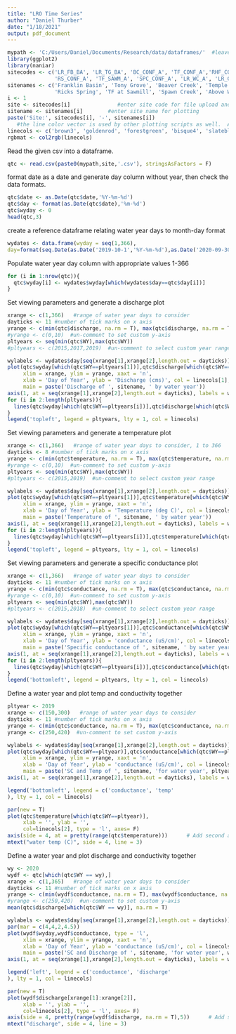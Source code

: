 ```yaml
---
title: "LRO Time Series"
author: "Daniel Thurber"
date: "1/18/2021"
output: pdf_document
---
```


```r
mypath <- 'C:/Users/Daniel/Documents/Research/data/dataframes/'  #leave this as directory
library(ggplot2)
library(naniar)
sitecodes <- c('LR_FB_BA', 'LR_TG_BA', 'BC_CONF_A', 'TF_CONF_A','RHF_CONF_A',
               'RS_CONF_A', 'TF_SAWM_A', 'SPC_CONF_A', 'LR_WC_A', 'LR_GCB_A')
sitenames <- c('Franklin Basin', 'Tony Grove', 'Beaver Creek', 'Temple Fork', 'Right Hand Fork',
               'Ricks Spring', 'TF at Sawmill', 'Spawn Creek', 'Above Wood Camp', 'Guinavah Campground')
i <- 1
site <- sitecodes[i]               #enter site code for file upload and export
sitename <- sitenames[i]        #enter site name for plotting
paste('Site:', sitecodes[i], '-', sitenames[i])
   #the line color vector is used by other plotting scripts as well.  Attempt to keep it consistent
linecols <- c('brown3', 'goldenrod', 'forestgreen', 'bisque4', 'slateblue', 'sienna3', 'aquamarine3', 'magenta4')
rgbmat <- col2rgb(linecols)
```

Read the given csv into a dataframe.
```r
qtc <- read.csv(paste0(mypath,site,'.csv'), stringsAsFactors = F)
```


format date as a date and generate day column without year, then check the data formats. 
```r

qtc$date <- as.Date(qtc$date,'%Y-%m-%d')
qtc$day <- format(as.Date(qtc$date),'%m-%d')
qtc$wyday <- 0
head(qtc,3)
```

create a reference dataframe relating water year days to month-day format
```r
wydates <- data.frame(wyday = seq(1,366),
day=format(seq.Date(as.Date('2019-10-1','%Y-%m-%d'),as.Date('2020-09-30','%Y-%m-%d'),1),'%m-%d'))
```


Populate water year day column with appropriate values 1-366
```r
for (i in 1:nrow(qtc)){
  qtc$wyday[i] <- wydates$wyday[which(wydates$day==qtc$day[i])]
}
```

Set viewing parameters and generate a discharge plot

```r
xrange <- c(1,366)   #range of water year days to consider
dayticks <- 11 #number of tick marks on x axis
yrange <- c(min(qtc$discharge, na.rm = T), max(qtc$discharge, na.rm = T))
#yrange <- c(0,10)  #un-comment to set custom y-axis
pltyears <- seq(min(qtc$WY),max(qtc$WY))
#pltyears <- c(2015,2017,2019)  #un-comment to select custom year range

wylabels <- wydates$day[seq(xrange[1],xrange[2],length.out = dayticks)]
plot(qtc$wyday[which(qtc$WY==pltyears[1])],qtc$discharge[which(qtc$WY==pltyears[1])], type = 'l', 
     xlim = xrange, ylim = yrange, xaxt = 'n',
     xlab = 'Day of Year', ylab = 'Discharge (cms)', col = linecols[1],
     main = paste('Discharge of ', sitename, ' by water year'))
axis(1, at = seq(xrange[1],xrange[2],length.out = dayticks), labels = wylabels)
for (i in 2:length(pltyears)){
  lines(qtc$wyday[which(qtc$WY==pltyears[i])],qtc$discharge[which(qtc$WY==pltyears[i])],col = linecols[i])
}
legend('topleft', legend = pltyears, lty = 1, col = linecols)
```

Set viewing parameters and generate a temperature plot

```r
xrange <- c(1,366)   #range of water year days to consider, 1 to 366
dayticks <- 8 #number of tick marks on x axis
yrange <- c(min(qtc$temperature, na.rm = T), max(qtc$temperature, na.rm = T))
#yrange <- c(0,10)  #un-comment to set custom y-axis
pltyears <- seq(min(qtc$WY),max(qtc$WY))
#pltyears <- c(2015,2019)  #un-comment to select custom year range

wylabels <- wydates$day[seq(xrange[1],xrange[2],length.out = dayticks)]
plot(qtc$wyday[which(qtc$WY==pltyears[1])],qtc$temperature[which(qtc$WY==pltyears[1])], type = 'l', 
     xlim = xrange, ylim = yrange, xaxt = 'n',
     xlab = 'Day of Year', ylab = 'Temperature (deg C)', col = linecols[1],
     main = paste('Temperature of ', sitename, ' by water year'))
axis(1, at = seq(xrange[1],xrange[2],length.out = dayticks), labels = wylabels)
for (i in 2:length(pltyears)){
  lines(qtc$wyday[which(qtc$WY==pltyears[i])],qtc$temperature[which(qtc$WY==pltyears[i])],col = linecols[i])
}
legend('topleft', legend = pltyears, lty = 1, col = linecols)
```


Set viewing parameters and generate a specific conductance plot

```r
xrange <- c(1,366)   #range of water year days to consider
dayticks <- 11 #number of tick marks on x axis
yrange <- c(min(qtc$conductance, na.rm = T), max(qtc$conductance, na.rm = T))
#yrange <- c(0,10)  #un-comment to set custom y-axis
pltyears <- seq(min(qtc$WY),max(qtc$WY))
#pltyears <- c(2015,2018)  #un-comment to select custom year range

wylabels <- wydates$day[seq(xrange[1],xrange[2],length.out = dayticks)]
plot(qtc$wyday[which(qtc$WY==pltyears[1])],qtc$conductance[which(qtc$WY==pltyears[1])], type = 'l', 
     xlim = xrange, ylim = yrange, xaxt = 'n',
     xlab = 'Day of Year', ylab = 'conductance (uS/cm)', col = linecols[1],
     main = paste('Specific conductance of ', sitename, ' by water year'))
axis(1, at = seq(xrange[1],xrange[2],length.out = dayticks), labels = wylabels)
for (i in 2:length(pltyears)){
  lines(qtc$wyday[which(qtc$WY==pltyears[i])],qtc$conductance[which(qtc$WY==pltyears[i])],col = linecols[i])
}
legend('bottomleft', legend = pltyears, lty = 1, col = linecols)
```

Define a water year and plot temp and conductivity together
```r
pltyear <- 2019
xrange <- c(150,300)   #range of water year days to consider
dayticks <- 11 #number of tick marks on x axis
yrange <- c(min(qtc$conductance, na.rm = T), max(qtc$conductance, na.rm = T))
yrange <- c(250,420)  #un-comment to set custom y-axis

wylabels <- wydates$day[seq(xrange[1],xrange[2],length.out = dayticks)]
plot(qtc$wyday[which(qtc$WY==pltyear)],qtc$conductance[which(qtc$WY==pltyear)], type = 'l', 
     xlim = xrange, ylim = yrange, xaxt = 'n',
     xlab = 'Day of Year', ylab = 'conductance (uS/cm)', col = linecols[1],
     main = paste('SC and Temp of ', sitename, 'for water year', pltyear))
axis(1, at = seq(xrange[1],xrange[2],length.out = dayticks), labels = wylabels)

legend('bottomleft', legend = c('conductance', 'temp'
), lty = 1, col = linecols)

par(new = T)
plot(qtc$temperature[which(qtc$WY==pltyear)], 
     xlab = '', ylab = '',
     col=linecols[2], type = 'l', axes= F)
axis(side = 4, at = pretty(range(qtc$temperature)))      # Add second axis
mtext("water temp (C)", side = 4, line = 3)
```



Define a water year and plot discharge and conductivity together
```r
wy <- 2020
wydf <- qtc[which(qtc$WY == wy),]
xrange <- c(1,365)   #range of water year days to consider
dayticks <- 11 #number of tick marks on x axis
yrange <- c(min(wydf$conductance, na.rm = T), max(wydf$conductance, na.rm = T))
#yrange <- c(250,420)  #un-comment to set custom y-axis
mean(qtc$discharge[which(qtc$WY == wy)], na.rm = T)
```

```r
wylabels <- wydates$day[seq(xrange[1],xrange[2],length.out = dayticks)]
par(mar = c(4,4,2,4.5))
plot(wydf$wyday,wydf$conductance, type = 'l', 
     xlim = xrange, ylim = yrange, xaxt = 'n',
     xlab = 'Day of Year', ylab = 'conductance (uS/cm)', col = linecols[1],
     main = paste('SC and Discharge of ', sitename, 'for water year', wy))
axis(1, at = seq(xrange[1],xrange[2],length.out = dayticks), labels = wylabels)

legend('left', legend = c('conductance', 'discharge'
), lty = 1, col = linecols)

par(new = T)
plot(wydf$discharge[xrange[1]:xrange[2]], 
     xlab = '', ylab = '',
     col=linecols[2], type = 'l', axes= F)
axis(side = 4, pretty(range(wydf$discharge, na.rm = T),5))      # Add second axis
mtext("discharge", side = 4, line = 3)
```